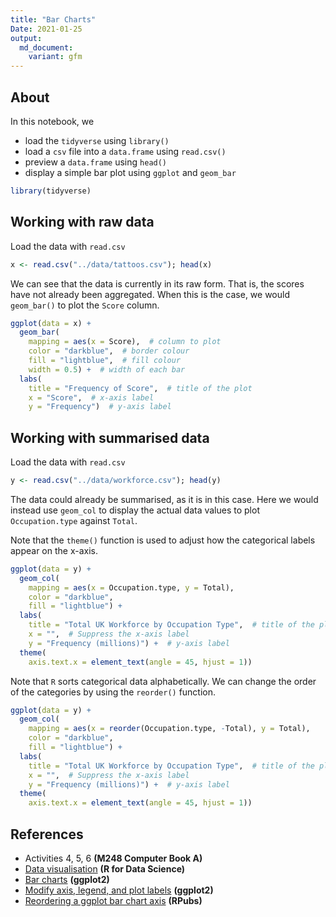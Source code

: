 ```yaml
---
title: "Bar Charts"
Date: 2021-01-25
output:
  md_document:
    variant: gfm
---
```


## About

In this notebook, we

- load the `tidyverse` using `library()`
- load a `csv` file into a `data.frame` using `read.csv()`
- preview a `data.frame` using `head()`
- display a simple bar plot using `ggplot` and `geom_bar`

```R
library(tidyverse)
```

## Working with raw data

Load the data with `read.csv`

```r
x <- read.csv("../data/tattoos.csv"); head(x)
```

We can see that the data is currently in its raw form.
That is, the scores have not already been aggregated.
When this is the case, we would `geom_bar()` to plot the `Score` column.

```R
ggplot(data = x) + 
  geom_bar(
    mapping = aes(x = Score),  # column to plot
    color = "darkblue",  # border colour
    fill = "lightblue",  # fill colour
    width = 0.5) +  # width of each bar
  labs(
    title = "Frequency of Score",  # title of the plot
    x = "Score",  # x-axis label
    y = "Frequency")  # y-axis label
```

## Working with summarised data

Load the data with `read.csv`

```r
y <- read.csv("../data/workforce.csv"); head(y)
```

The data could already be summarised, as it is in this case.
Here we would instead use `geom_col` to display the actual data values to plot `Occupation.type` against `Total`.

Note that the `theme()` function is used to adjust how the categorical labels appear on the x-axis.

```r
ggplot(data = y) +
  geom_col(
    mapping = aes(x = Occupation.type, y = Total),
    color = "darkblue",
    fill = "lightblue") +
  labs(
    title = "Total UK Workforce by Occupation Type",  # title of the plot
    x = "",  # Suppress the x-axis label
    y = "Frequency (millions)") +  # y-axis label
  theme(
    axis.text.x = element_text(angle = 45, hjust = 1))
```

Note that `R` sorts categorical data alphabetically.
We can change the order of the categories by using the `reorder()` function.

```r
ggplot(data = y) +
  geom_col(
    mapping = aes(x = reorder(Occupation.type, -Total), y = Total),
    color = "darkblue",
    fill = "lightblue") +
  labs(
    title = "Total UK Workforce by Occupation Type",  # title of the plot
    x = "",  # Suppress the x-axis label
    y = "Frequency (millions)") +  # y-axis label
  theme(
    axis.text.x = element_text(angle = 45, hjust = 1))
```

## References

- Activities 4, 5, 6 **(M248 Computer Book A)**
- [Data visualisation](https://r4ds.had.co.nz/data-visualisation.html#statistical-transformations) **(R for Data Science)**
- [Bar charts](https://ggplot2.tidyverse.org/reference/geom_bar.html) **(ggplot2)**
- [Modify axis, legend, and plot labels](https://ggplot2.tidyverse.org/reference/labs.html) **(ggplot2)**
- [Reordering a ggplot bar chart axis](https://www.rpubs.com/dvdunne/reorder_ggplot_barchart_axis) **(RPubs)**
